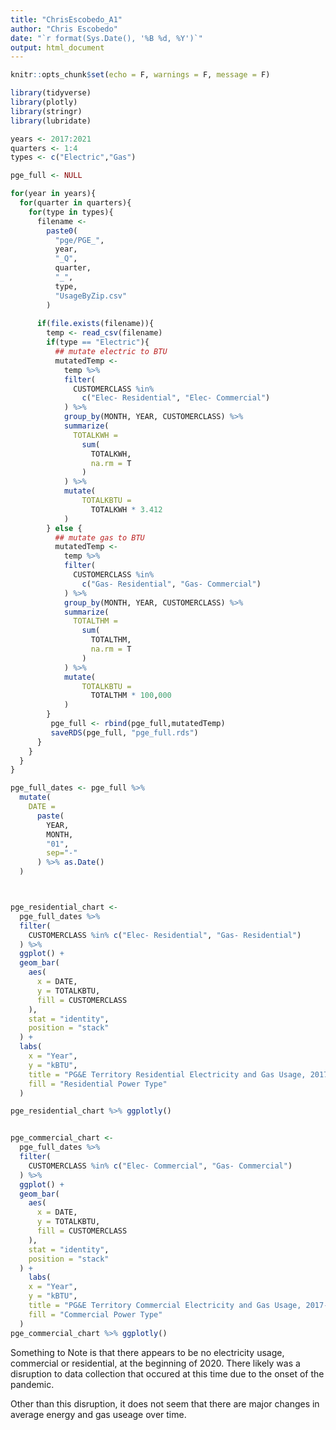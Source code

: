 ```yaml
---
title: "ChrisEscobedo_A1"
author: "Chris Escobedo"
date: "`r format(Sys.Date(), '%B %d, %Y')`"
output: html_document
---
```


```r
knitr::opts_chunk$set(echo = F, warnings = F, message = F)
```


```r
library(tidyverse)
library(plotly)
library(stringr)
library(lubridate)
```

```r
years <- 2017:2021
quarters <- 1:4
types <- c("Electric","Gas")

pge_full <- NULL

for(year in years){
  for(quarter in quarters){
    for(type in types){
      filename <- 
        paste0(
          "pge/PGE_",
          year,
          "_Q",
          quarter,
          "_",
          type,
          "UsageByZip.csv"
        )
      
      if(file.exists(filename)){
        temp <- read_csv(filename)
        if(type == "Electric"){
          ## mutate electric to BTU
          mutatedTemp <- 
            temp %>% 
            filter(
              CUSTOMERCLASS %in%
                c("Elec- Residential", "Elec- Commercial")
            ) %>% 
            group_by(MONTH, YEAR, CUSTOMERCLASS) %>% 
            summarize(
              TOTALKWH = 
                sum(
                  TOTALKWH,
                  na.rm = T
                )
            ) %>% 
            mutate(
                TOTALKBTU =
                  TOTALKWH * 3.412
            )
        } else {
          ## mutate gas to BTU
          mutatedTemp <- 
            temp %>% 
            filter(
              CUSTOMERCLASS %in%
                c("Gas- Residential", "Gas- Commercial")
            ) %>% 
            group_by(MONTH, YEAR, CUSTOMERCLASS) %>% 
            summarize(
              TOTALTHM = 
                sum(
                  TOTALTHM,
                  na.rm = T
                )
            ) %>% 
            mutate(
                TOTALKBTU =
                  TOTALTHM * 100,000
            )
        }
         pge_full <- rbind(pge_full,mutatedTemp)
         saveRDS(pge_full, "pge_full.rds")
      }
    }  
  }
}  
```

```r
pge_full_dates <- pge_full %>% 
  mutate(
    DATE = 
      paste(
        YEAR,
        MONTH, 
        "01",
        sep="-"
      ) %>% as.Date()
  )




```

```r
pge_residential_chart <-
  pge_full_dates %>%
  filter(
    CUSTOMERCLASS %in% c("Elec- Residential", "Gas- Residential")
  ) %>% 
  ggplot() +
  geom_bar(
    aes(
      x = DATE,
      y = TOTALKBTU,
      fill = CUSTOMERCLASS
    ),
    stat = "identity",
    position = "stack"
  ) +
  labs(
    x = "Year",
    y = "kBTU",
    title = "PG&E Territory Residential Electricity and Gas Usage, 2017-2021",
    fill = "Residential Power Type"
  )

pge_residential_chart %>% ggplotly()


pge_commercial_chart <-
  pge_full_dates %>%
  filter(
    CUSTOMERCLASS %in% c("Elec- Commercial", "Gas- Commercial")
  ) %>% 
  ggplot() +
  geom_bar(
    aes(
      x = DATE,
      y = TOTALKBTU,
      fill = CUSTOMERCLASS
    ),
    stat = "identity",
    position = "stack"
  ) +
    labs(
    x = "Year",
    y = "kBTU",
    title = "PG&E Territory Commercial Electricity and Gas Usage, 2017-2021",
    fill = "Commercial Power Type"
  )
pge_commercial_chart %>% ggplotly()

```
Something to Note is that there appears to be no electricity usage, commercial or residential, at the beginning of 2020. There likely was a disruption to data collection that occured at this time due to the onset of the pandemic. 

Other than this disruption, it does not seem that there are major changes in average energy and gas useage over time.


